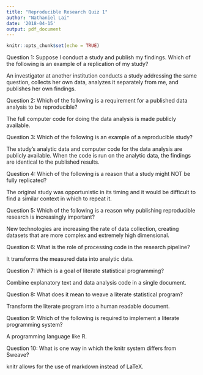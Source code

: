 ```yaml
---
title: "Reproducible Research Quiz 1"
author: "Nathaniel Lai"
date: '2018-04-15'
output: pdf_document
---
```


```r
knitr::opts_chunk$set(echo = TRUE)
```
Question 1: Suppose I conduct a study and publish my findings. Which of the following is an example of a replication of my study? 

An investigator at another institution conducts a study addressing the same question, collects her own data, analyzes it separately from me, and publishes her own findings.
\vspace{0.3 cm}

Question 2: Which of the following is a requirement for a published data analysis to be reproducible? 

The full computer code for doing the data analysis is made publicly available.
\vspace{0.3 cm}

Question 3: Which of the following is an example of a reproducible study? 

The study's analytic data and computer code for the data analysis are publicly available. When the code is run on the analytic data, the findings are identical to the published results.
\vspace{0.3 cm}

Question 4: Which of the following is a reason that a study might NOT be fully replicated? 

The original study was opportunistic in its timing and it would be difficult to find a similar context in which to repeat it.
\vspace{0.3 cm}

Question 5: Which of the following is a reason why publishing reproducible research is increasingly important?

New technologies are increasing the rate of data collection, creating datasets that are more complex and extremely high dimensional.
\vspace{0.3 cm}

Question 6: What is the role of processing code in the research pipeline? 

It transforms the measured data into analytic data.
\vspace{0.3 cm}

Question 7: Which is a goal of literate statistical programming? 

Combine explanatory text and data analysis code in a single document.
\vspace{0.3 cm}

Question 8: What does it mean to weave a literate statistical program? 

Transform the literate program into a human readable document.
\vspace{0.3 cm}

Question 9: Which of the following is required to implement a literate programming system? 

A programming language like R.
\vspace{0.3 cm}

Question 10: What is one way in which the knitr system differs from Sweave? 

knitr allows for the use of markdown instead of LaTeX.